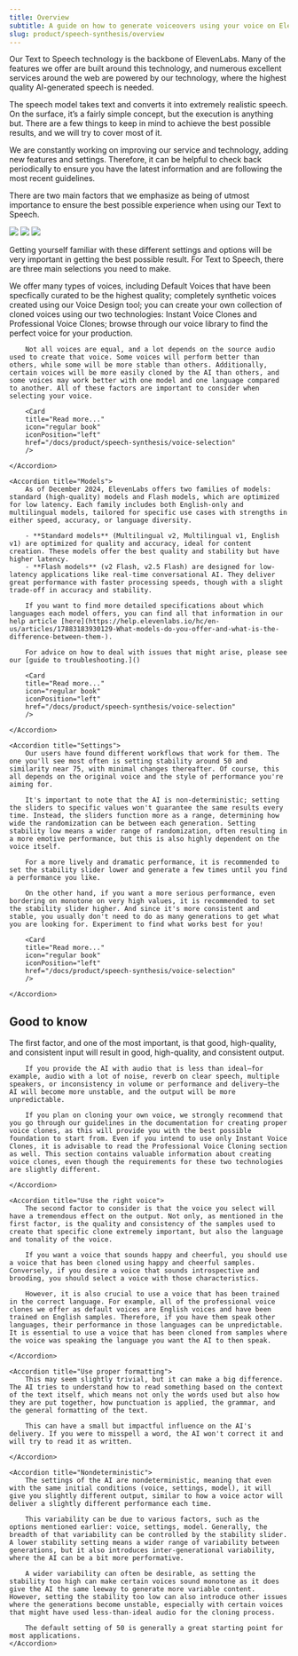 ```yaml
---
title: Overview
subtitle: A guide on how to generate voiceovers using your voice on ElevenLabs.
slug: product/speech-synthesis/overview
---
```




Our Text to Speech technology is the backbone of ElevenLabs. Many of the features we offer are built around this technology, and numerous excellent services around the web are powered by our technology, where the highest quality AI-generated speech is needed.

The speech model takes text and converts it into extremely realistic speech. On the surface, it’s a fairly simple concept, but the execution is anything but. There are a few things to keep in mind to achieve the best possible results, and we will try to cover most of it.

We are constantly working on improving our service and technology, adding new features and settings. Therefore, it can be helpful to check back periodically to ensure you have the latest information and are following the most recent guidelines.

There are two main factors that we emphasize as being of utmost importance to ensure the best possible experience when using our Text to Speech.

<Tabs>
  <Tab title="Voice Selection">
    <Frame caption="Voice Selection Dropdown">
        <img
            src="../../product/speech-synthesis/images/tts_voices.webp"
        />
    </Frame>

  </Tab>
  <Tab title="Model Selection">
    <Frame caption="Model Selection">
        <img
            src="../../product/speech-synthesis/images/tts_models.webp"
        />
    </Frame>

  </Tab>
  <Tab title="Voice Settings">
    <Frame caption="Voice Selection">
        <img
            src="../../product/speech-synthesis/images/tts_settings.webp"
        />
    </Frame>
    
  </Tab>
</Tabs>

Getting yourself familiar with these different settings and options will be very important in getting the best possible result. For Text to Speech, there are three main selections you need to make.

<AccordionGroup>
    <Accordion title="Voices">
        We offer many types of voices, including Default Voices that have been specfically curated to be the highest quality; completely synthetic voices created using our Voice Design tool; you can create your own collection of cloned voices using our two technologies: Instant Voice Clones and Professional Voice Clones; browse through our voice library to find the perfect voice for your production.

        Not all voices are equal, and a lot depends on the source audio used to create that voice. Some voices will perform better than others, while some will be more stable than others. Additionally, certain voices will be more easily cloned by the AI than others, and some voices may work better with one model and one language compared to another. All of these factors are important to consider when selecting your voice.

        <Card
        title="Read more..."
        icon="regular book"
        iconPosition="left"
        href="/docs/product/speech-synthesis/voice-selection"
        />
        
    </Accordion>

    <Accordion title="Models">
        As of December 2024, ElevenLabs offers two families of models: standard (high-quality) models and Flash models, which are optimized for low latency. Each family includes both English-only and multilingual models, tailored for specific use cases with strengths in either speed, accuracy, or language diversity.

        - **Standard models** (Multilingual v2, Multilingual v1, English v1) are optimized for quality and accuracy, ideal for content creation. These models offer the best quality and stability but have higher latency.
        - **Flash models** (v2 Flash, v2.5 Flash) are designed for low-latency applications like real-time conversational AI. They deliver great performance with faster processing speeds, though with a slight trade-off in accuracy and stability.

        If you want to find more detailed specifications about which languages each model offers, you can find all that information in our help article [here](https://help.elevenlabs.io/hc/en-us/articles/17883183930129-What-models-do-you-offer-and-what-is-the-difference-between-them-).

        For advice on how to deal with issues that might arise, please see our [guide to troubleshooting.]()

        <Card
        title="Read more..."
        icon="regular book"
        iconPosition="left"
        href="/docs/product/speech-synthesis/voice-selection"
        />

    </Accordion>

    <Accordion title="Settings">
        Our users have found different workflows that work for them. The one you'll see most often is setting stability around 50 and similarity near 75, with minimal changes thereafter. Of course, this all depends on the original voice and the style of performance you're aiming for.

        It's important to note that the AI is non-deterministic; setting the sliders to specific values won't guarantee the same results every time. Instead, the sliders function more as a range, determining how wide the randomization can be between each generation. Setting stability low means a wider range of randomization, often resulting in a more emotive performance, but this is also highly dependent on the voice itself.

        For a more lively and dramatic performance, it is recommended to set the stability slider lower and generate a few times until you find a performance you like.

        On the other hand, if you want a more serious performance, even bordering on monotone on very high values, it is recommended to set the stability slider higher. And since it's more consistent and stable, you usually don't need to do as many generations to get what you are looking for. Experiment to find what works best for you!

        <Card
        title="Read more..."
        icon="regular book"
        iconPosition="left"
        href="/docs/product/speech-synthesis/voice-selection"
        />

    </Accordion>

</AccordionGroup>

## Good to know

<AccordionGroup>
    <Accordion title="Good input equals good output">
        The first factor, and one of the most important, is that good, high-quality, and consistent input will result in good, high-quality, and consistent output. 

        If you provide the AI with audio that is less than ideal—for example, audio with a lot of noise, reverb on clear speech, multiple speakers, or inconsistency in volume or performance and delivery—the AI will become more unstable, and the output will be more unpredictable.

        If you plan on cloning your own voice, we strongly recommend that you go through our guidelines in the documentation for creating proper voice clones, as this will provide you with the best possible foundation to start from. Even if you intend to use only Instant Voice Clones, it is advisable to read the Professional Voice Cloning section as well. This section contains valuable information about creating voice clones, even though the requirements for these two technologies are slightly different.

    </Accordion>

    <Accordion title="Use the right voice">
        The second factor to consider is that the voice you select will have a tremendous effect on the output. Not only, as mentioned in the first factor, is the quality and consistency of the samples used to create that specific clone extremely important, but also the language and tonality of the voice.

        If you want a voice that sounds happy and cheerful, you should use a voice that has been cloned using happy and cheerful samples. Conversely, if you desire a voice that sounds introspective and brooding, you should select a voice with those characteristics. 

        However, it is also crucial to use a voice that has been trained in the correct language. For example, all of the professional voice clones we offer as default voices are English voices and have been trained on English samples. Therefore, if you have them speak other languages, their performance in those languages can be unpredictable. It is essential to use a voice that has been cloned from samples where the voice was speaking the language you want the AI to then speak.

    </Accordion>

    <Accordion title="Use proper formatting">
        This may seem slightly trivial, but it can make a big difference. The AI tries to understand how to read something based on the context of the text itself, which means not only the words used but also how they are put together, how punctuation is applied, the grammar, and the general formatting of the text. 

        This can have a small but impactful influence on the AI's delivery. If you were to misspell a word, the AI won't correct it and will try to read it as written.

    </Accordion>

    <Accordion title="Nondeterministic">
        The settings of the AI are nondeterministic, meaning that even with the same initial conditions (voice, settings, model), it will give you slightly different output, similar to how a voice actor will deliver a slightly different performance each time.
        
        This variability can be due to various factors, such as the options mentioned earlier: voice, settings, model. Generally, the breadth of that variability can be controlled by the stability slider. A lower stability setting means a wider range of variability between generations, but it also introduces inter-generational variability, where the AI can be a bit more performative.
        
        A wider variability can often be desirable, as setting the stability too high can make certain voices sound monotone as it does give the AI the same leeway to generate more variable content. However, setting the stability too low can also introduce other issues where the generations become unstable, especially with certain voices that might have used less-than-ideal audio for the cloning process.
        
        The default setting of 50 is generally a great starting point for most applications.
    </Accordion>

</AccordionGroup>
